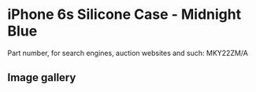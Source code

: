 
# iPhone 6s Silicone Case - Midnight Blue

Part number, for search engines, auction websites and such: MKY22ZM/A

## Image gallery

<div style={{ width: '100%', maxWidth: '768px' }}>
<GalleryComponent
    images={[
      {
        original: "/everysource/MKY22.webp",
        thumbnail: "/everypreview/MKY22.webp",
      },
      {
        original: "/everysource/MKY22_AV1_GOLD.webp",
        thumbnail: "/everypreview/MKY22_AV1_GOLD.webp",
      },
      {
        original: "/everysource/MKY22_AV1_SILVER.webp",
        thumbnail: "/everypreview/MKY22_AV1_SILVER.webp",
      },
      {
        original: "/everysource/MKY22_AV1_SPACE_GRAY.webp",
        thumbnail: "/everypreview/MKY22_AV1_SPACE_GRAY.webp",
      }
    ]}
  />
</div>